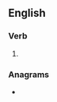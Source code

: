 ==English==

===Verb===
{{head|en|verb form}}

# {{present participle of|en|repulse|nocat=1}}

===Anagrams===
* {{anagrams|en|a=egilnprsu|spigurnel}}